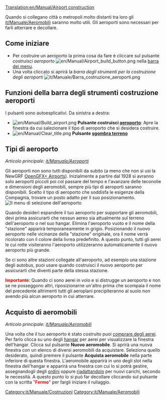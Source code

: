 [[Translation:en/Manual/Airport construction]]
{{it/Manuale/Menu}}

Quando si collegano città o metropoli molto distanti tra loro gli [[it/Manuale/Aeromobili]] saranno molto utili. Gli aeroporti sono necessari per farli atterrare e decollare.

==Come iniziare==
*Per costruire un aeroporto la prima cosa da fare è cliccare sul pulsante ''costruisci aeroporto'' [[File:en/Manual/Airport build button.png]] nella [[en/Manual/Game interface|barra dei menu]]. 
*Una volta cliccato si aprirà la ''barra degli strumenti per la costruzione degli aeroporti'' [[File:it/Manuale/Barra costruzione aeroporti.png]]

==Funzioni della barra degli strumenti costruzione aeroporti==

I pulsanti sono autoesplicativi. Da sinistra a destra:

*[[File:en/Manual/Build airport.png]] '''Pulsante costruisci [[it/Manuale/Aeroporti|aeroporto]]''': Apre la finestra da cui salezionare il tipo di aeroporto che si desidera costruire.
* [[File:en/Manual/Clear title.png]] '''Pulsante [[it/Manuale/Modellazione terreno|sgombra terreno]]'''

==Tipi di aeroporto==
''Articolo principale: [[it/Manuale/Aeroporti]]''

Gli aeroporti non sono tutti disponibili da subito (a meno che non si usi la NewGRF [[it/Manuale/Aeroporti#cambiare-le-date-di-introduzione-dell-aeroporto|OpenGFX+ Airports]]). Inizialmente a partire dal 1928 si avranno solo aeroporti piccoli poi col passare del tempo e l'avanzare delle teconolie e dimensioni degli aeromobili, sempre più tipi di aeroporti saranno disponibili. Scelto il tipo di aeroporto che soddisfa le esigenze della Compagnia, trovare un posto adatto per il suo posizionamento.
[[File:en/Manual/Airport-selection1.png|none|frame|Il menu di selezione dell'aeroporto]]

Quando desideri espandere il tuo aeroporto per supportare gli aeromobili, devi prima assicurarti che nessun aereo sia attualmente sul terreno dell'aeroporto o nel suo hangar. Elimina l'aeroporto vuoto e il nome della "stazione" apparirà temporaneamente in grigio. Posizionando il nuovo aeroporto nelle vicinanze della "stazione" originale, ora il nome verrà ricolorato con il colore della livrea predefinito. A questo punto, tutti gli aerei le cui rotte visiteranno l'aeroporto utilizzeranno automaticamente il nuovo aeroporto più grande.

Se ci sono altre stazioni collegate all'aeroporto, ad esempio una stazione degli autobus, puoi usare {{en/Keypress|Ctrl + LMB}} quando costruisci il nuovo aeroporto per assicurarti che diventi parte della stessa stazione.

<span style="color:red;">'''Importante'''</span>: Quando ci sono aerei in volo e si distrugge un aeroporto e non se ne posseggono altri, riposizionarne un'altro prima che scompaia il nome del precedente altrimenti tutti gli aeroplani precipiteranno al suolo non avendo più alcun aeroporto in cui atterrare.

==Acquisto di aeromobili==

''Articolo principale: [[it/Manuale/Aeromobili]]''

Una volta che il tuo aeroporto è stato costruito puoi [[it/Manuale/Compravendita aerei|comprare degli aerei]]. Per farlo clicca su uno degli [[it/Manuale/Depositi|hangar]] per aerei per visualizzare la finestra dell'hangar. Clicca sul pulsante '''Nuovo aeromobile'''. Si aprirà una nuova finestra con un elenco di diversi aeromobili da acquistare. Seleziona quello desiderato, quindi premere il pulsante '''Acquista aeromobile''' nella parte inferiore di questa finestra. L'aeromobile apparirà in uno degli slot nella finestra dell'hangar e apparirà una finestra con cui lo si potrà gestire, assegnandogli degli [[it/Manuale/Ordini|ordini]] oppure [[it/Manuale/Riadattare|riadattandolo]] per nuovi carichi, secondo le necessità. A questo punto lo si può far decollare cliccando sul pulsante con la scritta "<span style="color:red;">'''Fermo'''</span>" per fargli iniziare il rullaggio.

[[Category:it/Manuale/Costruzioni]]
[[Category:it/Manuale/Aeromobili]]